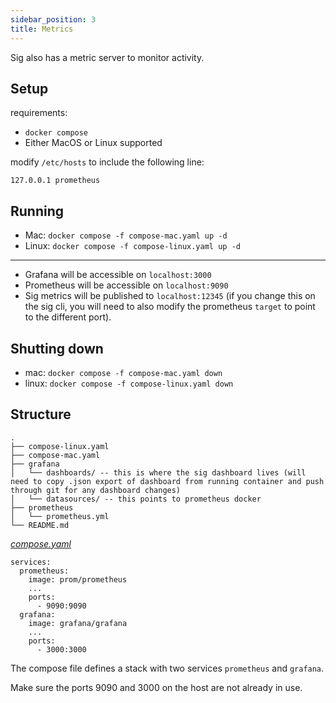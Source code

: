 ```yaml
---
sidebar_position: 3
title: Metrics
---
```


Sig also has a metric server to monitor activity.

## Setup 

requirements: 
- `docker compose` 
- Either MacOS or Linux supported 

modify `/etc/hosts` to include the following line: 
```
127.0.0.1 prometheus
```

## Running

- Mac: `docker compose -f compose-mac.yaml up -d`
- Linux: `docker compose -f compose-linux.yaml up -d`

--- 

- Grafana will be accessible on `localhost:3000`
- Prometheus will be accessible on `localhost:9090`
- Sig metrics will be published to `localhost:12345` (if you change this on the sig cli, you will 
need to also modify the prometheus `target` to point to the different port).

## Shutting down

- mac: `docker compose -f compose-mac.yaml down`
- linux: `docker compose -f compose-linux.yaml down`

## Structure

```
.
├── compose-linux.yaml
├── compose-mac.yaml
├── grafana
│   └── dashboards/ -- this is where the sig dashboard lives (will need to copy .json export of dashboard from running container and push through git for any dashboard changes)
│   └── datasources/ -- this points to prometheus docker
├── prometheus
│   └── prometheus.yml 
└── README.md
```

[_compose.yaml_](https://github.com/Syndica/sig/blob/main/prometheus-grafana/compose-linux.yaml)
```
services:
  prometheus:
    image: prom/prometheus
    ...
    ports:
      - 9090:9090
  grafana:
    image: grafana/grafana
    ...
    ports:
      - 3000:3000
```

The compose file defines a stack with two services `prometheus` and `grafana`.

Make sure the ports 9090 and 3000 on the host are not already in use.